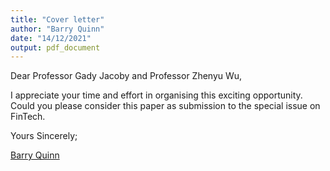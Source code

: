 ```yaml
---
title: "Cover letter"
author: "Barry Quinn"
date: "14/12/2021"
output: pdf_document
---
```


Dear Professor Gady Jacoby and Professor Zhenyu Wu, 

I appreciate your time and effort in organising this exciting opportunity.  Could you please consider this paper as submission to the special issue on FinTech.

Yours Sincerely;

[Barry Quinn](https://quinference.com)